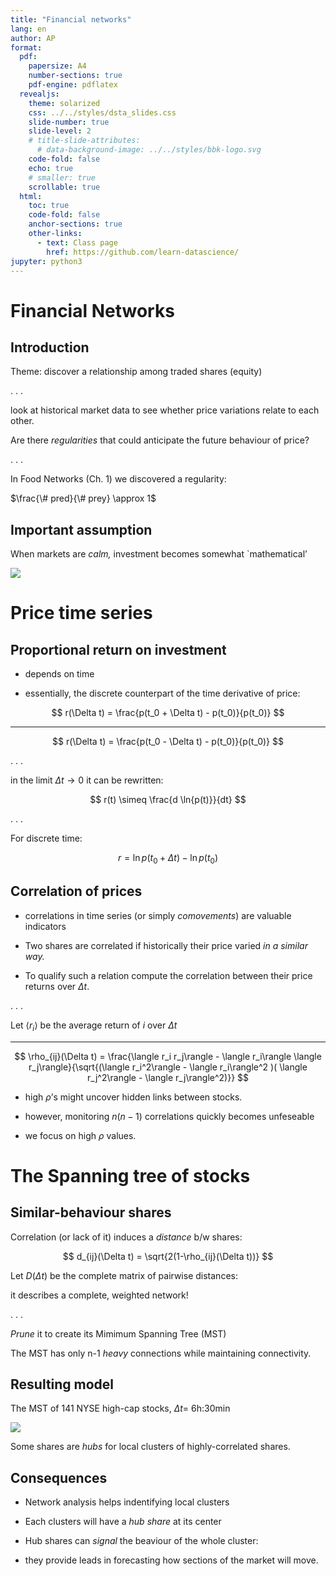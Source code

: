 ```yaml
---
title: "Financial networks"
lang: en
author: AP 
format:
  pdf:
    papersize: A4
    number-sections: true
    pdf-engine: pdflatex
  revealjs: 
    theme: solarized
    css: ../../styles/dsta_slides.css
    slide-number: true
    slide-level: 2
    # title-slide-attributes:
      # data-background-image: ../../styles/bbk-logo.svg
    code-fold: false
    echo: true
    # smaller: true
    scrollable: true
  html:
    toc: true
    code-fold: false
    anchor-sections: true
    other-links:
      - text: Class page
        href: https://github.com/learn-datascience/
jupyter: python3
---
```


# Financial Networks

## Introduction

Theme: discover a relationship among traded shares (equity)

. . .

look at historical market data to see whether price variations relate to each other.

Are there *regularities* that could anticipate the future behaviour of price?

. . .

In Food Networks (Ch. 1) we discovered a regularity:

$\frac{\# pred}{\# prey} \approx 1$

## Important assumption

When markets are *calm,* investment becomes somewhat `mathematical'

![](./imgs/stock-volume.png)

<!-- ----------- -->
# Price time series

## Proportional return on investment

- depends on time

- essentially, the discrete counterpart of the time derivative of price:

$$
r(\Delta t) = \frac{p(t_0 + \Delta t) - p(t_0)}{p(t_0)}
$$

-----

$$
r(\Delta t) = \frac{p(t_0 - \Delta t) - p(t_0)}{p(t_0)}
$$

. . .

in the limit $\Delta t \rightarrow 0$ it can be rewritten:

$$
r(t) \simeq  \frac{d \ln{p(t)}}{dt}
$$

. . .

For discrete time:

$$
r = \ln p(t_0 + \Delta t) - \ln p(t_0)
$$

## Correlation of prices

- correlations in time series (or simply *comovements*) are valuable indicators

- Two shares are correlated if historically their price varied *in a similar way.*

- To qualify such a relation compute the correlation between their price returns over $\Delta t$.

. . .

Let $\langle r_i \rangle$ be the average return of *i* over $\Delta t$

-----

$$
\rho_{ij}(\Delta t) = \frac{\langle r_i r_j\rangle - \langle r_i\rangle \langle r_j\rangle}{\sqrt{(\langle r_i^2\rangle - \langle r_i\rangle^2 )( \langle r_j^2\rangle - \langle r_j\rangle^2)}}
$$

- high $\rho$'s might uncover hidden links between stocks.

- however, monitoring $n(n-1)$ correlations quickly becomes unfeseable
  
- we focus on high $\rho$ values.

<!-- -------------------------------- -->
# The Spanning tree of stocks

## Similar-behaviour shares

Correlation (or lack of it) induces a *distance* b/w shares:

$$
d_{ij}(\Delta t) = \sqrt{2(1-\rho_{ij}(\Delta t))}
$$

Let $D(\Delta t)$ be the complete matrix of pairwise distances:

it describes a complete, weighted network!

. . .

*Prune* it to create its Mimimum Spanning Tree (MST)

The MST has only n-1 *heavy* connections while maintaining connectivity.

## Resulting model

The MST of 141 NYSE high-cap stocks, $\Delta t =$ 6h:30min

![](./imgs/stock-spanning-tree.png)

Some shares are *hubs* for local clusters of highly-correlated shares.

## Consequences

- Network analysis helps indentifying local clusters

- Each clusters will have a *hub share* at its center

- Hub shares can *signal* the beaviour of the whole cluster:

- they provide leads in forecasting how sections of the market will move.
